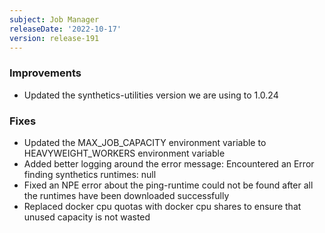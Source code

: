 ```yaml
---
subject: Job Manager
releaseDate: '2022-10-17'
version: release-191
---
```


### Improvements
* Updated the synthetics-utilities version we are using to 1.0.24
### Fixes
* Updated the MAX_JOB_CAPACITY environment variable to HEAVYWEIGHT_WORKERS environment variable
* Added better logging around the error message: Encountered an Error finding synthetics runtimes: null
* Fixed an NPE error about the ping-runtime could not be found after all the runtimes have been downloaded successfully
* Replaced docker cpu quotas with docker cpu shares to ensure that unused capacity is not wasted
